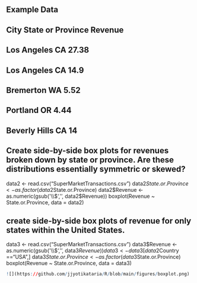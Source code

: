 ## Example Data
## City	            State or Province	 Revenue
## Los Angeles	    CA	               27.38
## Los Angeles	    CA	               14.9
## Bremerton	      WA	               5.52
## Portland	        OR	               4.44
## Beverly Hills	  CA	               14

## Create side-by-side box plots for revenues broken down by state or province. Are these distributions essentially symmetric or skewed?

data2 <- read.csv("SuperMarketTransactions.csv")
data2$State.or.Province <- as.factor(data2$State.or.Province)
data2$Revenue <- as.numeric(gsub('\\$','', data2$Revenue))
boxplot(Revenue ~ State.or.Province, data = data2)

## create side-by-side box plots of revenue for only states within the United States.

data3 <- read.csv("SuperMarketTransactions.csv")
data3$Revenue <- as.numeric(gsub('\\$','', data3$Revenue))
data3 <- data3[data2$Country =="USA",]
data3$State.or.Province <- as.factor(data3$State.or.Province)
boxplot(Revenue ~ State.or.Province, data = data3)


```r
![](https://github.com/jjyotikataria/R/blob/main/figures/boxplot.png)
```
